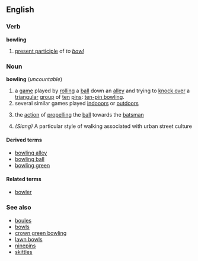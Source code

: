 ==English==
===Verb===
'''bowling'''

# [[present participle]] of ''to [[bowl]]''

===Noun===
'''bowling''' (''uncountable'')
{{wikipediapar|bowling (cricket)}}
{{wikipediapar|bowling}}
#a [[game]] played by [[rolling]] a [[ball]] down an [[alley]] and trying to [[knock over]] a [[triangular]] [[group]] of [[ten]] [[pin]]s: [[ten-pin bowling]].
#several similar games played [[indooors]] or [[outdoors]]
#{{cricket}} the [[action]] of [[propelling]] the [[ball]] towards the [[batsman]]
#''(Slang)'' A particular style of walking associated with urban street culture


====Derived terms====
*[[bowling alley]]
*[[bowling ball]]
*[[bowling green]]

====Related terms====
*[[bowler]]

===See also===
*[[boules]]
*[[bowls]]
*[[crown green bowling]]
*[[lawn bowls]]
*[[ninepins]]
*[[skittles]]